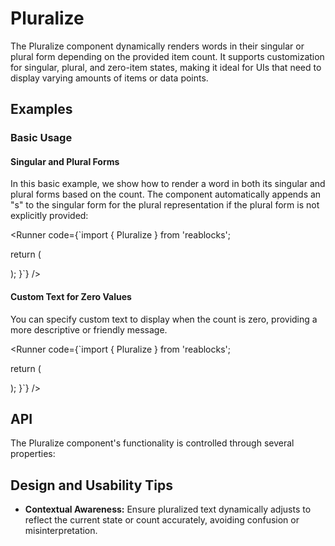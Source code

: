 
<Meta of={PluralizeStories} />

# Pluralize

The Pluralize component dynamically renders words in their singular or plural form depending on the provided item count. It supports customization for singular, plural, and zero-item states, making it ideal for UIs that need to display varying amounts of items or data points.

## Examples

### Basic Usage

#### Singular and Plural Forms

In this basic example, we show how to render a word in both its singular and plural forms based on the count.
The component automatically appends an "s" to the singular form for the plural representation if the plural form is not explicitly provided:

<Runner code={`import { Pluralize } from 'reablocks';

  return (
    <div>
      <div>
        <Pluralize
          count={1} 
          singular="Example"
        />
      </div>
      <div>
        <Pluralize
          count={5000}
          singular="Example"
        />
      </div>
    </div>
  );
}`}
/>

#### Custom Text for Zero Values

You can specify custom text to display when the count is zero, providing a more descriptive or friendly message.

<Runner code={`import { Pluralize } from 'reablocks';

  return (
    <div>
      <Pluralize 
        count={0} 
        singular="Example" 
        zero="No Examples"
      />
    </div>
  );
}`}
/>

## API

The Pluralize component's functionality is controlled through several properties:

<PropsTable name="Pluralize" />

## Design and Usability Tips

- **Contextual Awareness:** Ensure pluralized text dynamically adjusts to reflect the current state or count accurately, avoiding confusion or misinterpretation.
